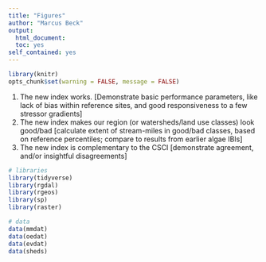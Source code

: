 ```yaml
---
title: "Figures"
author: "Marcus Beck"
output: 
  html_document:
  toc: yes
self_contained: yes
---
```


```r
library(knitr)
opts_chunk$set(warning = FALSE, message = FALSE)
```


1.	The new index works. [Demonstrate basic performance parameters, like lack of bias within reference sites, and good responsiveness to a few stressor gradients]
2.	The new index makes our region (or watersheds/land use classes) look good/bad [calculate extent of stream-miles in good/bad classes, based on reference percentiles; compare to results from earlier algae IBIs]
3.	The new index is complementary to the CSCI [demonstrate agreement, and/or insightful disagreements]

```r
# libraries
library(tidyverse)
library(rgdal)
library(rgeos)
library(sp)
library(raster)

# data
data(mmdat)
data(oedat)
data(evdat)
data(sheds)

```

